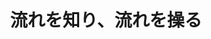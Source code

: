 ﻿---
title: "流れを知り、流れを操る"
category: "工学院"
vol: 55
interviewee: "宮内・店橋 "
url: ""
tags: ["構造","認識","橋","流れ","たび"]
pdf: "55-4.pdf"
career: ""
preface: "流体の研究が始められてから180年。そして乱流が認識されてから120年。このたび今までなぞだった乱流の構造を宮内・店橋先生方が解明するに至った。謎とされていたこの乱流の構造について先生がたから伺った。"
---
